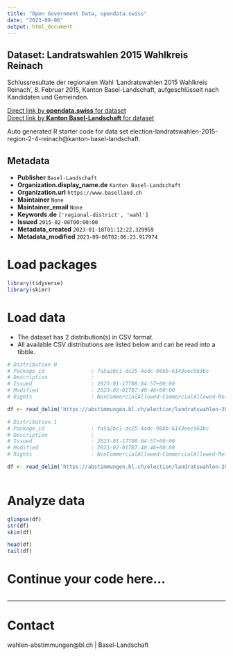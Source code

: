 ```yaml
---
title: "Open Government Data, opendata.swiss"
date: "2023-09-06"
output: html_document
---
```


## Dataset: Landratswahlen 2015 Wahlkreis Reinach

Schlussresultate der regionalen Wahl 'Landratswahlen 2015 Wahlkreis Reinach', 8. Februar 2015, Kanton Basel-Landschaft, aufgeschlüsselt nach Kandidaten und Gemeinden.

[Direct link by **opendata.swiss** for dataset](https://opendata.swiss/de/dataset/landratswahlen-2015-wahlkreis-reinach)<br>
[Direct link by **Kanton Basel-Landschaft** for dataset](https://abstimmungen.bl.ch/election/landratswahlen-2015-region-2-4-reinach/data)

Auto generated R starter code for data set election-landratswahlen-2015-region-2-4-reinach@kanton-basel-landschaft.

## Metadata

- **Publisher** `Basel-Landschaft`
- **Organization.display_name.de** `Kanton Basel-Landschaft`
- **Organization.url** `https://www.baselland.ch`
- **Maintainer** `None`
- **Maintainer_email** `None`
- **Keywords.de** `['regional-district', 'wahl']`
- **Issued** `2015-02-08T00:00:00`
- **Metadata_created** `2023-01-18T01:12:22.329959`
- **Metadata_modified** `2023-09-06T02:06:23.917974`


# Load packages

```r

library(tidyverse)
library(skimr)

```

# Load data

-   The dataset has 2 distribution(s) in CSV format.
-   All available CSV distributions are listed below and can be read into a tibble.

```r

# Distribution 0
# Package_id               : fa5a2bc1-dc25-4adc-98bb-6143eec963bc
# Description              : 
# Issued                   : 2023-01-17T08:04:57+00:00
# Modified                 : 2023-02-01T07:40:46+00:00
# Rights                   : NonCommercialAllowed-CommercialAllowed-ReferenceRequired

df <- read_delim('https://abstimmungen.bl.ch/election/landratswahlen-2015-region-2-4-reinach/data-parties-csv')

# Distribution 1
# Package_id               : fa5a2bc1-dc25-4adc-98bb-6143eec963bc
# Description              : 
# Issued                   : 2023-01-17T08:04:57+00:00
# Modified                 : 2023-02-01T07:40:46+00:00
# Rights                   : NonCommercialAllowed-CommercialAllowed-ReferenceRequired

df <- read_delim('https://abstimmungen.bl.ch/election/landratswahlen-2015-region-2-4-reinach/data-csv')



```

# Analyze data

```r

glimpse(df)
str(df)
skim(df)

head(df)
tail(df)

```

# Continue your code here...

```r

```

------------------------------------------------------------------------

# Contact

wahlen-abstimmungen@bl.ch | Basel-Landschaft
